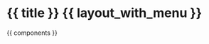 
{{ title }} {{ layout_with_menu }}
=========================================

<!-- Page created on {{ date }} -->
{{ components }}